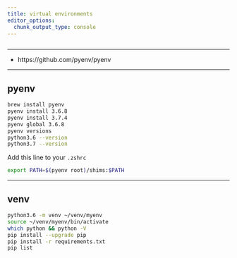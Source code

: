 ```yaml
---
title: virtual environments
editor_options: 
  chunk_output_type: console
---
```


```r
```

******************************************************************************************

* https://github.com/pyenv/pyenv

******************************************************************************************

## pyenv

```sh
brew install pyenv
pyenv install 3.6.8
pyenv install 3.7.4    
pyenv global 3.6.8
pyenv versions
python3.6 --version 
python3.7 --version
```

Add this line to your `.zshrc`

```sh
export PATH=$(pyenv root)/shims:$PATH
```

******************************************************************************************

## venv

```sh
python3.6 -m venv ~/venv/myenv
source ~/venv/myenv/bin/activate
which python && python -V
pip install --upgrade pip
pip install -r requirements.txt
pip list
```